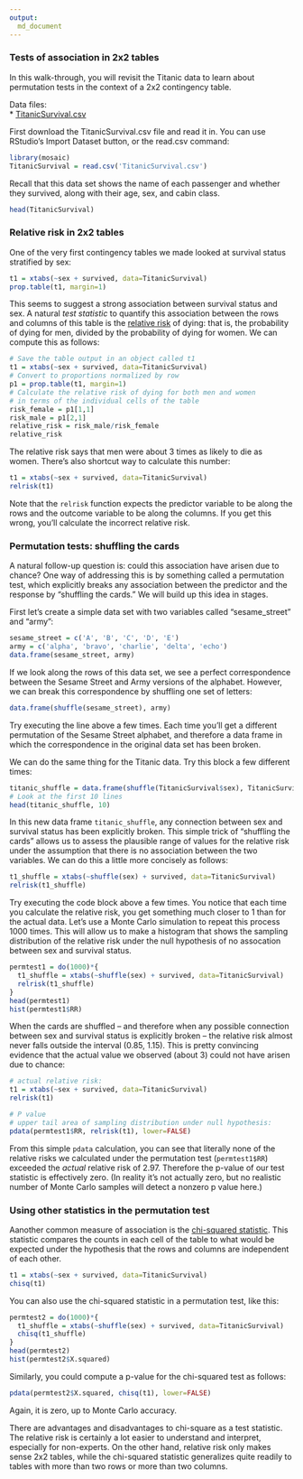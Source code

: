 ```yaml
---
output:
  md_document
---
```


### Tests of association in 2x2 tables

In this walk-through, you will revisit the Titanic data to learn about permutation tests in the context of a 2x2 contingency table.  

Data files:  
* [TitanicSurvival.csv](http://jgscott.github.io/teaching/data/TitanicSurvival.csv)  


First download the TitanicSurvival.csv file and read it in. You can use RStudio's Import Dataset button, or the read.csv command:
```r
library(mosaic)
TitanicSurvival = read.csv('TitanicSurvival.csv')
```

Recall that this data set shows the name of each passenger and whether they survived, along with their age, sex, and cabin class.
```r
head(TitanicSurvival)
```

### Relative risk in 2x2 tables

One of the very first contingency tables we made looked at survival status stratified by sex:
```r
t1 = xtabs(~sex + survived, data=TitanicSurvival)
prop.table(t1, margin=1)
```

This seems to suggest a strong association between survival status and sex. A natural _test statistic_ to quantify this association between the rows and columns of this table is the [relative risk](http://en.wikipedia.org/wiki/Relative_risk) of dying: that is, the probability of dying for men, divided by the probability of dying for women.  We can compute this as follows:
```r
# Save the table output in an object called t1
t1 = xtabs(~sex + survived, data=TitanicSurvival)
# Convert to proportions normalized by row
p1 = prop.table(t1, margin=1)
# Calculate the relative risk of dying for both men and women
# in terms of the individual cells of the table
risk_female = p1[1,1]
risk_male = p1[2,1]
relative_risk = risk_male/risk_female
relative_risk
```

The relative risk says that men were about 3 times as likely to die as women.  There's also shortcut way to calculate this number:
```r
t1 = xtabs(~sex + survived, data=TitanicSurvival)
relrisk(t1)
```

Note that the `relrisk` function expects the predictor variable to be along the rows and the outcome variable to be along the columns.  If you get this wrong, you'll calculate the incorrect relative risk.  

### Permutation tests: shuffling the cards

A natural follow-up question is: could this association have arisen due to chance?  One way of addressing this is by something called a permutation test, which explicitly breaks any association between the predictor and the response by "shuffling the cards."  We will build up this idea in stages.

First let's create a simple data set with two variables called "sesame_street" and "army":
```r
sesame_street = c('A', 'B', 'C', 'D', 'E')
army = c('alpha', 'bravo', 'charlie', 'delta', 'echo')
data.frame(sesame_street, army)
```
If we look along the rows of this data set, we see a perfect correspondence between the Sesame Street and Army versions of the alphabet.  However, we can break this correspondence by shuffling one set of letters:
```r
data.frame(shuffle(sesame_street), army)
```

Try executing the line above a few times. Each time you'll get a different permutation of the Sesame Street alphabet, and therefore a data frame in which the correspondence in the original data set has been broken.

We can do the same thing for the Titanic data.  Try this block a few different times:
```r
titanic_shuffle = data.frame(shuffle(TitanicSurvival$sex), TitanicSurvival$survived)
# Look at the first 10 lines
head(titanic_shuffle, 10)
```

In this new data frame `titanic_shuffle`, any connection between sex and survival status has been explicitly broken.  This simple trick of "shuffling the cards" allows us to assess the plausible range of values for the relative risk under the assumption that there is no association between the two variables.  We can do this a little more concisely as follows:

```r
t1_shuffle = xtabs(~shuffle(sex) + survived, data=TitanicSurvival)
relrisk(t1_shuffle)
```

Try executing the code block above a few times.  You notice that each time you calculate the relative risk, you get something much closer to 1 than for the actual data.  Let's use a Monte Carlo simulation to repeat this process 1000 times.  This will allow us to make a histogram that shows the sampling distribution of the relative risk under the null hypothesis of no assocation between sex and survival status.  
```r
permtest1 = do(1000)*{
  t1_shuffle = xtabs(~shuffle(sex) + survived, data=TitanicSurvival)
  relrisk(t1_shuffle)
}
head(permtest1)
hist(permtest1$RR)
```

When the cards are shuffled -- and therefore when any possible connection between sex and survival status is explicitly broken -- the relative risk almost never falls outside the interval (0.85, 1.15).  This is pretty convincing evidence that the actual value we observed (about 3) could not have arisen due to chance:

```r
# actual relative risk:
t1 = xtabs(~sex + survived, data=TitanicSurvival)
relrisk(t1)

# P value
# upper tail area of sampling distribution under null hypothesis:
pdata(permtest1$RR, relrisk(t1), lower=FALSE)
```

From this simple `pdata` calculation, you can see that literally none of the relative risks we calculated under the permutation test (`permtest1$RR`) exceeded the _actual_ relative risk of 2.97.  Therefore the p-value of our test statistic is effectively zero.  (In reality it's not actually zero, but no realistic number of Monte Carlo samples will detect a nonzero p value here.)


### Using other statistics in the permutation test

Aanother common measure of association is the [chi-squared statistic](http://en.wikipedia.org/wiki/Pearson's_chi-squared_test#Calculating_the_test-statistic).  This statistic compares the counts in each cell of the table to what would be expected under the hypothesis that the rows and columns are independent of each other.
```r
t1 = xtabs(~sex + survived, data=TitanicSurvival)
chisq(t1)
```

You can also use the chi-squared statistic in a permutation test, like this:
```r
permtest2 = do(1000)*{
  t1_shuffle = xtabs(~shuffle(sex) + survived, data=TitanicSurvival)
  chisq(t1_shuffle)
}
head(permtest2)
hist(permtest2$X.squared)
```

Similarly, you could compute a p-value for the chi-squared test as follows:
```r
pdata(permtest2$X.squared, chisq(t1), lower=FALSE)
```
Again, it is zero, up to Monte Carlo accuracy.

There are advantages and disadvantages to chi-square as a test statistic.  The relative risk is certainly a lot easier to understand and interpret, especially for non-experts.  On the other hand, relative risk only makes sense 2x2 tables, while the chi-squared statistic generalizes quite readily to tables with more than two rows or more than two columns.  

